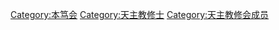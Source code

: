 [[Category:本笃会|Category:本笃会]][[Category:天主教修士|Category:天主教修士]]
[[Category:天主教修会成员|Category:天主教修会成员]]